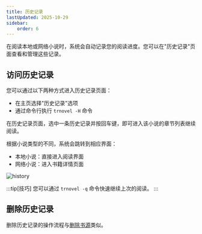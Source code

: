 ```yaml
---
title: 历史记录
lastUpdated: 2025-10-29
sidebar:
    order: 6
---
```


在阅读本地或网络小说时，系统会自动记录您的阅读进度。您可以在"历史记录"页面查看和管理这些记录。

## 访问历史记录

您可以通过以下两种方式进入历史记录页面：
- 在主页选择"历史记录"选项
- 通过命令行执行 `trnovel -H` 命令

在历史记录页面，选中一条历史记录并按回车键，即可进入该小说的章节列表继续阅读。

根据小说类型的不同，系统会跳转到相应界面：
- 本地小说：直接进入阅读界面
- 网络小说：进入书籍详情页面

![history](../../../assets/guides/history/01.gif)

:::tip[技巧]
您可以通过 `trnovel -q` 命令快速继续上次的阅读。
:::

## 删除历史记录

删除历史记录的操作流程与[删除书源](/TRNovel/guides/network#删除书源)类似。